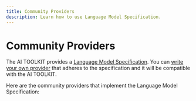 ```yaml
---
title: Community Providers
description: Learn how to use Language Model Specification.
---
```


# Community Providers

The AI TOOLKIT provides a [Language Model Specification](https://github.com/khulnasoft/ai-toolkit/tree/main/packages/provider/src/language-model/v1).
You can [write your own provider](./community-providers/custom-providers) that adheres to the specification and it will be compatible with the AI TOOLKIT.

Here are the community providers that implement the Language Model Specification:

<CommunityModelCards />
